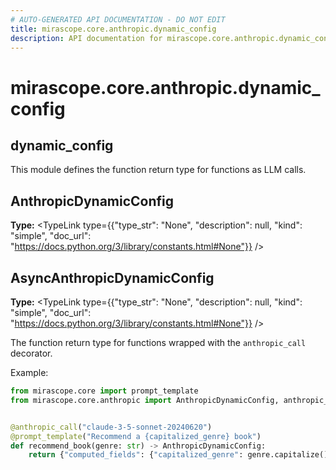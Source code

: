 ```yaml
---
# AUTO-GENERATED API DOCUMENTATION - DO NOT EDIT
title: mirascope.core.anthropic.dynamic_config
description: API documentation for mirascope.core.anthropic.dynamic_config
---
```


# mirascope.core.anthropic.dynamic_config

## <ApiType type="Module" path="core/anthropic/dynamic_config" symbolName="dynamic_config" /> dynamic_config

This module defines the function return type for functions as LLM calls.

## <ApiType type="Attribute" path="core/anthropic/dynamic_config" symbolName="AnthropicDynamicConfig" /> AnthropicDynamicConfig

**Type:** <TypeLink type={{"type_str": "None", "description": null, "kind": "simple", "doc_url": "https://docs.python.org/3/library/constants.html#None"}} />


## <ApiType type="Attribute" path="core/anthropic/dynamic_config" symbolName="AsyncAnthropicDynamicConfig" /> AsyncAnthropicDynamicConfig

**Type:** <TypeLink type={{"type_str": "None", "description": null, "kind": "simple", "doc_url": "https://docs.python.org/3/library/constants.html#None"}} />

The function return type for functions wrapped with the `anthropic_call` decorator.

Example:

```python
from mirascope.core import prompt_template
from mirascope.core.anthropic import AnthropicDynamicConfig, anthropic_call


@anthropic_call("claude-3-5-sonnet-20240620")
@prompt_template("Recommend a {capitalized_genre} book")
def recommend_book(genre: str) -> AnthropicDynamicConfig:
    return {"computed_fields": {"capitalized_genre": genre.capitalize()}}
```



